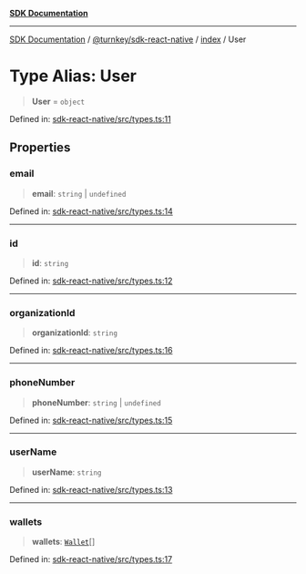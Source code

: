 [**SDK Documentation**](../../../../README.mdx)

***

[SDK Documentation](../../../../packages.mdx) / [@turnkey/sdk-react-native](../../README.mdx) / [index](../README.mdx) / User

# Type Alias: User

> **User** = `object`

Defined in: [sdk-react-native/src/types.ts:11](https://github.com/tkhq/sdk/blob/3a88af7d1d927c6022706911d6af0f92f1440e00/packages/sdk-react-native/src/types.ts#L11)

## Properties

### email

> **email**: `string` \| `undefined`

Defined in: [sdk-react-native/src/types.ts:14](https://github.com/tkhq/sdk/blob/3a88af7d1d927c6022706911d6af0f92f1440e00/packages/sdk-react-native/src/types.ts#L14)

***

### id

> **id**: `string`

Defined in: [sdk-react-native/src/types.ts:12](https://github.com/tkhq/sdk/blob/3a88af7d1d927c6022706911d6af0f92f1440e00/packages/sdk-react-native/src/types.ts#L12)

***

### organizationId

> **organizationId**: `string`

Defined in: [sdk-react-native/src/types.ts:16](https://github.com/tkhq/sdk/blob/3a88af7d1d927c6022706911d6af0f92f1440e00/packages/sdk-react-native/src/types.ts#L16)

***

### phoneNumber

> **phoneNumber**: `string` \| `undefined`

Defined in: [sdk-react-native/src/types.ts:15](https://github.com/tkhq/sdk/blob/3a88af7d1d927c6022706911d6af0f92f1440e00/packages/sdk-react-native/src/types.ts#L15)

***

### userName

> **userName**: `string`

Defined in: [sdk-react-native/src/types.ts:13](https://github.com/tkhq/sdk/blob/3a88af7d1d927c6022706911d6af0f92f1440e00/packages/sdk-react-native/src/types.ts#L13)

***

### wallets

> **wallets**: [`Wallet`](Wallet.mdx)[]

Defined in: [sdk-react-native/src/types.ts:17](https://github.com/tkhq/sdk/blob/3a88af7d1d927c6022706911d6af0f92f1440e00/packages/sdk-react-native/src/types.ts#L17)
